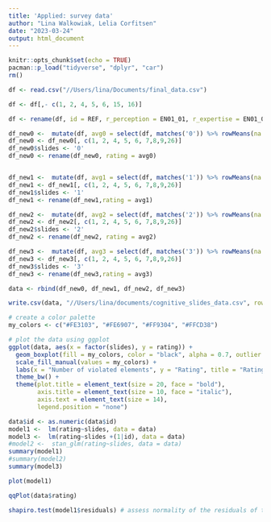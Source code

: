```yaml
---
title: 'Applied: survey data'
author: "Lina Walkowiak, Lelia Corfitsen"
date: "2023-03-24"
output: html_document
---
```


```r
knitr::opts_chunk$set(echo = TRUE)
pacman::p_load("tidyverse", "dplyr", "car")
rm()

```


```r
df <- read.csv("//Users/lina/Documents/final_data.csv")

df <- df[,- c(1, 2, 4, 5, 6, 15, 16)]

df <- rename(df, id = REF, r_perception = EN01_01, r_expertise = EN01_02, r_mental = EN01_03, r_attention = EN01_04, memory=EN02_01, age = IN02, gender = IN03, cogsci = IN05, p1 = SD01_01, e1 = SD02_01, m1 = SD03_01, a1 = SD04_01, p0 = SE01_01, e0 = SE02_01, m0 = SE03_01, a0 = SE04_01, p2 =SI01_01, e2 =SI02_01, m2 = SI03_01, a2= SI04_01, p3 =SL01_01, e3 = SL02_01, m3= SL03_01, a3 = SL04_01)

```




```r

df_new0 <-  mutate(df, avg0 = select(df, matches('0')) %>% rowMeans(na.rm=T))
df_new0 <- df_new0[, c(1, 2, 4, 5, 6, 7,8,9,26)]
df_new0$slides <- '0'
df_new0 <- rename(df_new0, rating = avg0)


df_new1 <-  mutate(df, avg1 = select(df, matches('1')) %>% rowMeans(na.rm=T))
df_new1 <- df_new1[, c(1, 2, 4, 5, 6, 7,8,9,26)]
df_new1$slides <- '1'
df_new1 <- rename(df_new1,rating = avg1)

df_new2 <-  mutate(df, avg2 = select(df, matches('2')) %>% rowMeans(na.rm=T))
df_new2 <- df_new2[, c(1, 2, 4, 5, 6, 7,8,9,26)]
df_new2$slides <- '2'
df_new2 <- rename(df_new2, rating = avg2)

df_new3 <-  mutate(df, avg3 = select(df, matches('3')) %>% rowMeans(na.rm=T))
df_new3 <- df_new3[, c(1, 2, 4, 5, 6, 7,8,9,26)]
df_new3$slides <- '3'
df_new3 <- rename(df_new3,rating = avg3)
```


```r
data <- rbind(df_new0, df_new1, df_new2, df_new3)
```

```r
write.csv(data, "//Users/lina/documents/cognitive_slides_data.csv", row.names=FALSE)
```


```r
# create a color palette
my_colors <- c("#FE3103", "#FE6907", "#FF9304", "#FFCD38")

# plot the data using ggplot
ggplot(data, aes(x = factor(slides), y = rating)) +
  geom_boxplot(fill = my_colors, color = "black", alpha = 0.7, outlier.shape = NA, ) +
  scale_fill_manual(values = my_colors) +
  labs(x = "Number of violated elements", y = "Rating", title = "Ratings of presented slides") +
  theme_bw() +
  theme(plot.title = element_text(size = 20, face = "bold"),
        axis.title = element_text(size = 10, face = "italic"),
        axis.text = element_text(size = 14),
        legend.position = "none")
```
```r
data$id <- as.numeric(data$id)
model1 <-  lm(rating~slides, data = data)
model3 <-  lm(rating~slides +(1|id), data = data)
#model2 <-  stan_glm(rating~slides, data = data)
summary(model1)
#summary(model2)
summary(model3)
```

```r

plot(model1)

qqPlot(data$rating)

shapiro.test(model1$residuals) # assess normality of the residuals of the whole model 

```

